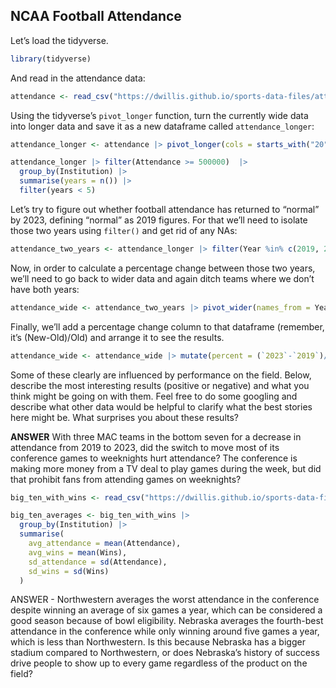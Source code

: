 ## NCAA Football Attendance

Let's load the tidyverse.

```r
library(tidyverse)
```

And read in the attendance data:

```r
attendance <- read_csv("https://dwillis.github.io/sports-data-files/attendance.csv")
```

Using the tidyverse's `pivot_longer` function, turn the currently wide data into longer data and save it as a new dataframe called `attendance_longer`:

```r
attendance_longer <- attendance |> pivot_longer(cols = starts_with("20"), names_to = "Year", values_to = "Attendance")

attendance_longer |> filter(Attendance >= 500000)  |>
  group_by(Institution) |>
  summarise(years = n()) |>
  filter(years < 5)

```

Let's try to figure out whether football attendance has returned to "normal" by 2023, defining "normal" as 2019 figures. For that we'll need to isolate those two years using `filter()` and get rid of any NAs:

```r
attendance_two_years <- attendance_longer |> filter(Year %in% c(2019, 2023)) |> na.omit()
```

Now, in order to calculate a percentage change between those two years, we'll need to go back to wider data and again ditch teams where we don't have both years:

```r
attendance_wide <- attendance_two_years |> pivot_wider(names_from = Year, values_from = Attendance) |> na.omit()
```

Finally, we'll add a percentage change column to that dataframe (remember, it's (New-Old)/Old) and arrange it to see the results.

```r
attendance_wide <- attendance_wide |> mutate(percent = (`2023`-`2019`)/`2019`*100)
```

Some of these clearly are influenced by performance on the field. Below, describe the most interesting results (positive or negative) and what you think might be going on with them. Feel free to do some googling and describe what other data would be helpful to clarify what the best stories here might be. What surprises you about these results?

**ANSWER**
With three MAC teams in the bottom seven for a decrease in attendance from 2019 to 2023, did the switch to move most of its conference games to weeknights hurt attendance? The conference is making more money from a TV deal to play games during the week, but did that prohibit fans from attending games on weeknights? 

```r
big_ten_with_wins <- read_csv("https://dwillis.github.io/sports-data-files/big_ten_no_2020.csv")
```
```r
big_ten_averages <- big_ten_with_wins |>
  group_by(Institution) |>
  summarise(
    avg_attendance = mean(Attendance),
    avg_wins = mean(Wins),
    sd_attendance = sd(Attendance),
    sd_wins = sd(Wins)
  )
```
ANSWER - Northwestern averages the worst attendance in the conference despite winning an average of six games a year, which can be considered a good season because of bowl eligibility. Nebraska averages the fourth-best attendance in the conference while only winning around five games a year, which is less than Northwestern. Is this because Nebraska has a bigger stadium compared to Northwestern, or does Nebraska's history of success drive people to show up to every game regardless of the product on the field?
